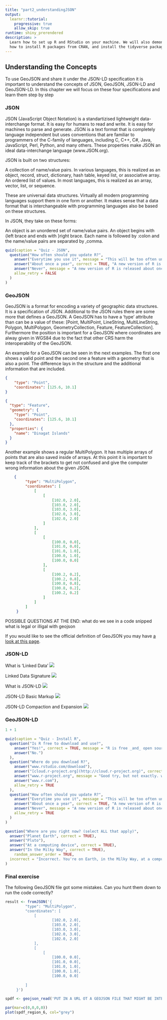 ```yaml
---
title: "part2_understandingJSON"
output:
  learnr::tutorial:
    progressive: true
    allow_skip: true
runtime: shiny_prerendered
description: >
  Learn how to set up R and RStudio on your machine. We will also demonstrate
  how to install R packages from CRAN, and install the tidyverse package.
---
```


## Understanding the Concepts
To use GeoJSON and share it under the JSON-LD specification it is important to understand the concepts of JSON, GeoJSON, JSON-LD and GeoJSON-LD. In this chapter we will focus on these four specifications and learn them step by step

### JSON

JSON (JavaScript Object Notation) is a standartizised lightweight data-interchange format. It is easy for humans to read and write. It is easy for machines to parse and generate. JSON is a text format that is completely language independent but uses conventions that are familiar to programmers of the C-family of languages, including C, C++, C#, Java, JavaScript, Perl, Python, and many others. These properties make JSON an ideal data-interchange language (www.JSON.org).

JSON is built on two structures:

A collection of name/value pairs. In various languages, this is realized as an object, record, struct, dictionary, hash table, keyed list, or associative array.
An ordered list of values. In most languages, this is realized as an array, vector, list, or sequence.

These are universal data structures. Virtually all modern programming languages support them in one form or another. It makes sense that a data format that is interchangeable with programming languages also be based on these structures.

In JSON, they take on these forms:

An object is an unordered set of name/value pairs. An object begins with {left brace and ends with }right brace. Each name is followed by :colon and the name/value pairs are separated by ,comma.


```r
quiz(caption = "Quiz - JSON",
  question("How often should you update R?",
    answer("Everytime you use it", message = "This will be too often unless you use R very rarely!"),
    answer("About once a year", correct = TRUE, "A new version of R is released about once a year. Update sooner if you encounter a bug that you cannot explain."),
    answer("Never", message = "A new version of R is released about once a year. I'll assume that you are using the newest version of R, which will be the fastest version with the fewest unexpected behaviors." ),
    allow_retry = FALSE
  )
)
```


### GeoJSON
GeoJSON is a format for encoding a variety of geographic data structures. It is a specification of JSON. Additional to the JSON rules there are some more that defines a GeoJSON. A GeoJSON has to have a 'type' attribute than can be a value of these: [Point, MultiPoint, LineString, MultiLineString, Polygon, MultiPolygon, GeometryCollection, Feature, FeatureCollection]. Furthermore the position is important for a GeoJSON where coordinates are alway given in WGS84 due to the fact that other CRS harm the interoperability of the GeoJSON.

An example for a GeoJSON can be seen in the next examples. The first one shows a valid point and the second one a feature with a geometry that is also a point. The difference lays in the structure and the additional information that are included.

```json
{
    "type": "Point",
    "coordinates": [125.6, 10.1]
}

{
  "type": "Feature",
  "geometry": {
    "type": "Point",
    "coordinates": [125.6, 10.1]
  },
  "properties": {
    "name": "Dinagat Islands"
  }
}

```

Another example shows a regular MultiPolygon. It has multiple arrays of points that are also saved inside of arrays. At this point it is important to keep track of the brackets to get not confused and give the computer wrong information about the given JSON.

```json
    {
         "type": "MultiPolygon",
         "coordinates": [
             [
                 [
                     [102.0, 2.0],
                     [103.0, 2.0],
                     [103.0, 3.0],
                     [102.0, 3.0],
                     [102.0, 2.0]
                 ]
             ],
             [
                 [
                     [100.0, 0.0],
                     [101.0, 0.0],
                     [101.0, 1.0],
                     [100.0, 1.0],
                     [100.0, 0.0]
                 ],
                 [
                     [100.2, 0.2],
                     [100.2, 0.8],
                     [100.8, 0.8],
                     [100.8, 0.2],
                     [100.2, 0.2]
                 ]
             ]
         ]
     }

```


POSSIBLE QUESTIONS AT THE END:
what do we see in a code snipped 
what is legal or illigal with geojson 

If you would like to see the official definition of GeoJSON you may have [a look at this page](https://datatracker.ietf.org/doc/html/rfc7946).


### JSON-LD

What is 'Linked Data'
![](https://youtu.be/4x_xzT5eF5Q)

Linked Data Signature
![](https://youtu.be/QdUZaYeQblY)

What is JSON-LD
![](https://youtu.be/vioCbTo3C-4)

JSON-LD Basic Markup
![](https://youtu.be/UmvWk_TQ30A)

JSON-LD Compaction and Expansion
![](https://youtu.be/Tm3fD89dqRE)

### GeoJSON-LD



```r
1 + 1
```




```r
quiz(caption = "Quiz - Install R",
  question("Is R free to download and use?",
    answer("Yes!", correct = TRUE, message = "R is free _and_ open source, which means that anyone can read, use, and copy the source code of the R language."),
    answer("No.")
  ),
  question("Where do you download R?",
    answer("www.rstudio.com/download"),
    answer("[cloud.r-project.org](http://cloud.r-project.org)", correct = TRUE, message = "You can also download R from [cran.r-project.org](http://cran.r-project.org)"),
    answer("www.r-project.org", message = "Good try, but not exactly. www.r-project.org doesn't provide a download link, but it does provide a link to one the websites above."),
    answer("www.r.com"),
    allow_retry = TRUE
  ),
  question("How often should you update R?",
    answer("Everytime you use it", message = "This will be too often unless you use R very rarely!"),
    answer("About once a year", correct = TRUE, "A new version of R is released about once a year. Update sooner if you encounter a bug that you cannot explain."),
    answer("Never", message = "A new version of R is released about once a year. I'll assume that you are using the newest version of R, which will be the fastest version with the fewest unexpected behaviors." ),
    allow_retry = TRUE
  )
)
```

```r
question("Where are you right now? (select ALL that apply)",
  answer("Planet Earth", correct = TRUE),
  answer("Pluto"),
  answer("At a computing device", correct = TRUE),
  answer("In the Milky Way", correct = TRUE),
    random_answer_order = TRUE,
  incorrect = "Incorrect. You're on Earth, in the Milky Way, at a computer."
)
```


### Final exercise

The following GeoJSON file got some mistakes. Can you hunt them down to run the code correctly?
```r
result <- fromJSON('{
         "type": "MultiPolygon",
         "coordinates": [
             [
                     [102.0, 2.0],
                     [103.0, 2.0],
                     [103.0, 3.0],
                     [102.0, 3.0],
                     [102.0, 2.0]
             ],
             [
                 [
                     [100.0, 0.0],
                     [101.0, 0.0],
                     [101.0, 1.0],
                     [100.0, 1.0],
                     [100.0, 0.0]
                
         ]
     }')


```

```r

spdf <- geojson_read('PUT IN A URL OT A GEOJSON FILE THAT MIGHT BE INTERESTING',  what = "sp")

par(mar=c(0,0,0,0))
plot(spdf_region_6, col="grey")
```
 
